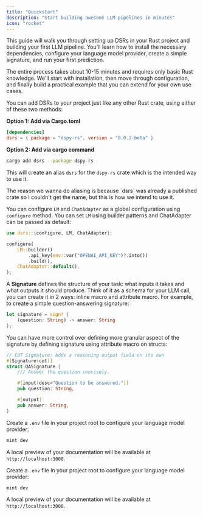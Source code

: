```yaml
---
title: "Quickstart"
description: "Start building awesome LLM pipelines in minutes"
icon: "rocket"
---
```


This guide will walk you through setting up DSRs in your Rust project and building your first LLM pipeline. You'll learn how to install the necessary dependencies, configure your language model provider, create a simple signature, and run your first prediction.

The entire process takes about 10-15 minutes and requires only basic Rust knowledge. We'll start with installation, then move through configuration, and finally build a practical example that you can extend for your own use cases.

<Steps>
<Step title="Install DSRs">

You can add DSRs to your project just like any other Rust crate, using either of these two methods:

**Option 1: Add via Cargo.toml**
```toml
[dependencies]
dsrs = { package = "dspy-rs", version = "0.0.2-beta" }
```

**Option 2: Add via cargo command**
```bash
cargo add dsrs --package dspy-rs
```

This will create an alias `dsrs` for the `dspy-rs` crate which is the intended way to use it.

<Note>
The reason we wanna do aliasing is because `dsrs` was already a published crate so I couldn't get the name, but this is how we intend to use it.
</Note>
</Step>

<Step title="Setting up your Language Model">

You can configure `LM` and `ChatAdapter` as a global configuration using `configure` method. You can set `LM` using builder patterns and ChatAdapter can be passed as default:

```rust
use dsrs::{configure, LM, ChatAdapter};

configure(
    LM::builder()
        .api_key(env::var("OPENAI_API_KEY")?.into())
        .build(),
    ChatAdapter::default(),
);
```

</Step>

<Step title="Define Task via Signatures">

A **Signature** defines the structure of your task: what inputs it takes and what outputs it should produce. Think of it as a schema for your LLM call, you can create it in 2 ways: inline macro and attribute macro. For example, to create a simple question-answering signature:

```rust
let signature = sign! {
    (question: String) -> answer: String
};
```

You can have more control over defining more granular aspect of the signature by defining signature using attribute macro on structs:

```rust
// COT Signature: Adds a reasoning output field on its own
#[Signature(cot)]
struct QASignature {
    /// Answer the question concisely.

    #[input(desc="Question to be answered.")]
    pub question: String,

    #[output]
    pub answer: String,
}
```

</Step>

<Step title="Setting Predictor for Signature Execution">

Create a `.env` file in your project root to configure your language model provider:

```bash
mint dev
```

A local preview of your documentation will be available at `http://localhost:3000`.

</Step>

<Step title="Building Modules for Complex Pipelines">

Create a `.env` file in your project root to configure your language model provider:

```bash
mint dev
```

A local preview of your documentation will be available at `http://localhost:3000`.

</Step>
</Steps>
